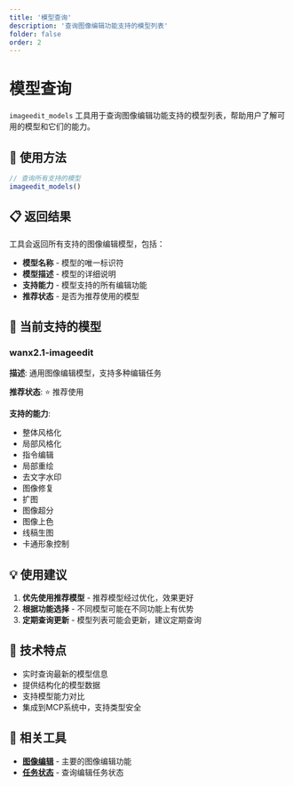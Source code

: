 ```yaml
---
title: '模型查询'
description: '查询图像编辑功能支持的模型列表'
folder: false
order: 2
---
```


# 模型查询


`imageedit_models` 工具用于查询图像编辑功能支持的模型列表，帮助用户了解可用的模型和它们的能力。

## 🚀 使用方法

```typescript
// 查询所有支持的模型
imageedit_models()
```

## 📋 返回结果

工具会返回所有支持的图像编辑模型，包括：

- **模型名称** - 模型的唯一标识符
- **模型描述** - 模型的详细说明
- **支持能力** - 模型支持的所有编辑功能
- **推荐状态** - 是否为推荐使用的模型

## 🎯 当前支持的模型

### wanx2.1-imageedit

**描述**: 通用图像编辑模型，支持多种编辑任务

**推荐状态**: ⭐ 推荐使用

**支持的能力**:
- 整体风格化
- 局部风格化
- 指令编辑
- 局部重绘
- 去文字水印
- 图像修复
- 扩图
- 图像超分
- 图像上色
- 线稿生图
- 卡通形象控制

## 💡 使用建议

1. **优先使用推荐模型** - 推荐模型经过优化，效果更好
2. **根据功能选择** - 不同模型可能在不同功能上有优势
3. **定期查询更新** - 模型列表可能会更新，建议定期查询

## 🔧 技术特点

- 实时查询最新的模型信息
- 提供结构化的模型数据
- 支持模型能力对比
- 集成到MCP系统中，支持类型安全

## 📖 相关工具

- **[图像编辑](./create.mdx)** - 主要的图像编辑功能
- **[任务状态](./status.mdx)** - 查询编辑任务状态

